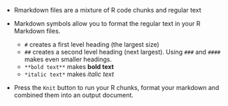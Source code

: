 - Rmarkdown files are a mixture of R code chunks and regular text

- Markdown symbols allow you to format the regular text in your R Markdown files.
  - `#` creates a first level heading (the largest size)
  - `##` creates a second level heading (next largest). Using `###` and `####` makes even smaller headings.
  - `**bold text**` makes **bold text**
  - `*italic text*` makes *italic text*

- Press the `Knit` button to run your R chunks, format your markdown and combined them into an output document.